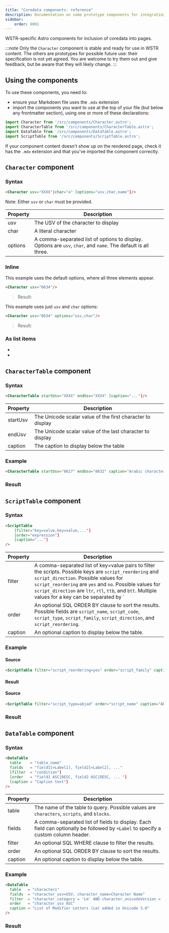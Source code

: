 ```yaml
---
title: "Coredata components: reference"
description: Documentation on some prototype components for integrating coredata
sidebar:
    order: 8001
---
```


WSTR-specific Astro components for inclusion of coredata into pages.

:::note
Only the `Character` component is stable and ready for use in WSTR content. The others are prototypes for possible future use: their specification is not yet agreed. You are welcome to try them out and give feedback, but be aware that they will likely change.
:::

## Using the components
To use these components, you need to:
- ensure your Markdown file uses the `.mdx` extension
- import the components you want to use at the top of your file (but below any frontmatter section), using one or more of these declarations:
```jsx
import Character from '/src/components/Character.astro';
import CharacterTable from '/src/components/CharacterTable.astro';
import DataTable from '/src/components/DataTable.astro';
import ScriptTable from '/src/components/ScriptTable.astro';
```
If your component content doesn't show up on the rendered page, check it has the `.mdx` extension and that you've imported the component correctly.

## `Character` component

### Syntax

```html
<Character usv="XXXX"|char="a" [options="usv,char,name"]/>
```

Note: Either `usv` or `char` must be provided.

|Property|Description|
|---|---|
|usv|The USV of the character to display|
|char|A literal character|
|options|A comma-separated list of options to display. Options are `usv`, `char`, and `name`. The default is all three.|

### Inline

This example uses the default options, where all three elements appear.
```html
<Character usv="0634"/>
```
>Result: <Character usv="0634"/>

This example uses just `usv` and `char` options:
```html
<Character usv="0634" options="usv,char"/>
```
>Result: <Character usv="0634" options="usv,char"/>

### As list items

- <Character usv="0020"/>
- <Character usv="0635"/>

## `CharacterTable` component
### Syntax
```html
<CharacterTable startUsv="XXXX" endUsv="XXXX" [caption="..."]/>
```

|Property|Description|
|---|---|
|startUsv|The Unicode scalar value of the first character to display|
|endUsv|The Unicode scalar value of the last character to display|
|caption|The caption to display below the table|

### Example
```html
<CharacterTable startUsv="0627" endUsv="0632" caption="Arabic characters 0627-0632"/> 
```
### Result
<CharacterTable startUsv="0627" endUsv="0632" caption="Arabic characters 0627-0632"/> 


## `ScriptTable` component
### Syntax
```html
<ScriptTable 
    [filter="key=value,key=value,..."] 
    [order="expression"] 
    [caption="..."]
/>
```
|Property|Description|
|---|---|
|filter|A comma-separated list of key=value pairs to filter the scripts. Possible keys are `script_reordering` and `script_direction`. Possible values for `script_reordering` are `yes` and `no`. Possible values for `script_direction` are `ltr`, `rtl`, `ttb`, and `btt`. Multiple values for a key can be separated by `|`.|
|order|An optional SQL ORDER BY clause to sort the results. Possible fields are `script_name`, `script_code`, `script_type`, `script_family`, `script_direction`, and `script_reordering`.|
|caption|An optional caption to display below the table.|

### Example
#### Source
```html
<ScriptTable filter="script_reordering=yes" order="script_family" caption="Scripts with reordering"/>
```
#### Result
<ScriptTable filter="script_reordering=yes" order="script_family" caption="Scripts with reordering"/>

#### Source
```html
<ScriptTable filter="script_type=abjad" order="script_name" caption="Abjad scripts"/>
```
### Result
<ScriptTable filter="script_type=abjad" order="script_name" caption="Abjad scripts"/>


## `DataTable` component
### Syntax
```html
<DataTable 
  table    = "table_name" 
  fields   = "field1[=Label1], field2[=Label2], ..." 
  [filter  = "condition"] 
  [order   = "field1 ASC|DESC, field2 ASC|DESC, ... "] 
  [caption = "Caption text"]
/>
```
|Property|Description|
|---|---|
|table|The name of the table to query. Possible values are `characters`, `scripts`, and `blocks`.|
|fields|A comma-separated list of fields to display. Each field can optionally be followed by `=Label` to specify a custom column header.|
|filter|An optional SQL WHERE clause to filter the results.|
|order|An optional SQL ORDER BY clause to sort the results.|
|caption|An optional caption to display below the table.|

### Example
```html
<DataTable 
  table   = "characters" 
  fields  = "character_usv=USV, character_name=Character Name" 
  filter  = "character_category = 'Lm' AND character_unicodeVersion = '3.0'" 
  order   = "character_usv ASC" 
  caption = "List of Modifier Letters (Lm) added in Unicode 3.0"
/>
```

### Result
<DataTable 
  table   = "characters" 
  fields  = "character_usv=USV, character_name=Character Name" 
  filter  = "character_category = 'Lm' AND character_unicodeVersion = '3.0'" 
  order   = "character_usv ASC" 
  caption = "List of Modifier Letters (Lm) added in Unicode 3.0"
/>

